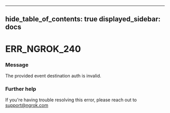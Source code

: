 

---
hide_table_of_contents: true
displayed_sidebar: docs
---


# ERR_NGROK_240

### Message
The provided event destination auth is invalid.

<ErrorDetails />



### Further help
If you're having trouble resolving this error, please reach out to [support@ngrok.com](mailto:support@ngrok.com?subject=Help%20with%20ERR_NGROK_240)

